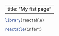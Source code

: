  ---
 title: "My fist page"
 ---
 
 
 
```r
library(reactable)
```
 
 
 
```r
reactable(infert)
```
 
 
 
 
 
 
 
 
 
 
 
 
 
 
 
 
 